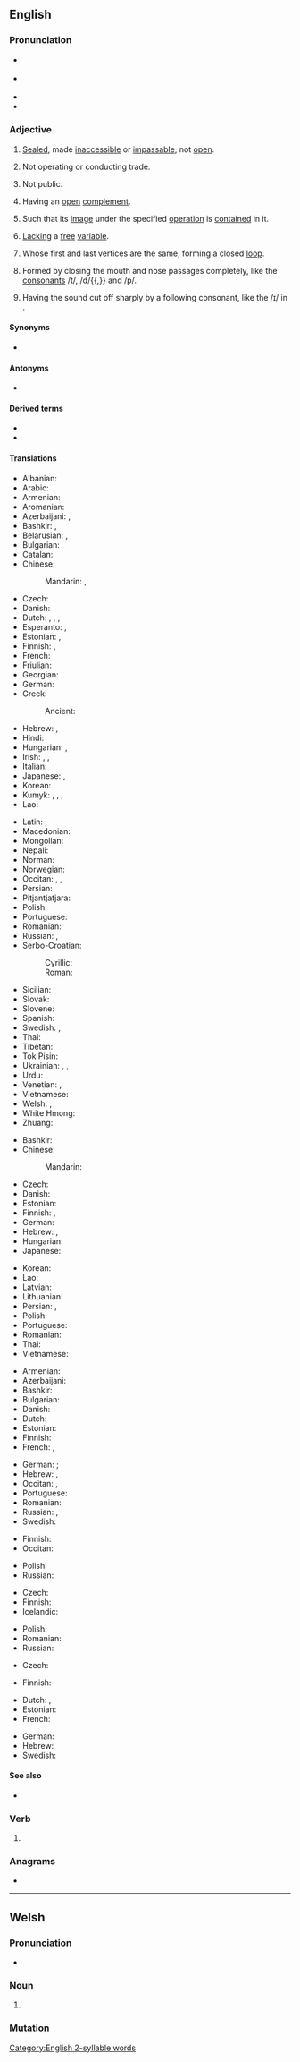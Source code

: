 ==English==
{{wikipedia|dab=closed}}

===Pronunciation===
* {{a|RP}} {{IPA|en|/kləʊzd/}}
* {{a|GA}} {{IPA|en|/kloʊzd/}}
* {{audio|en|En-us-closed.ogg|Audio (GA)}}
* {{rhymes|en|əʊzd}}

===Adjective===
{{en-adj|-}}

# [[sealed|Sealed]], made [[inaccessible]] or [[impassable]]; not [[open]].
# {{lb|en|of a store or business}} Not operating or conducting trade.
# Not public.
#: {{ux|en|[[closed source]]&emsp; a '''closed''' committee}}
# {{lb|en|topology|of a [[set]]}} Having an [[open]] [[complement]].
# {{lb|en|mathematics|of a [[set]]}} Such that its [[image]] under the specified [[operation]] is [[contain]]ed in it.
#: {{ux|en|The set of integers is '''closed''' under addition: <math>\forall x,y\in\mathbb{Z}\,x+y\in\mathbb{Z}</math>.}}
# {{lb|en|mathematics|logic|of a [[formula]]}} [[lack|Lacking]] a [[free]] [[variable]].
# {{lb|en|graph theory|of a [[walk]]}} Whose first and last vertices are the same, forming a closed [[loop]].
# {{lb|en|phonology}} Formed by closing the mouth and nose passages completely, like the [[consonant]]s /t/, /d/{{,}} and /p/.
# {{lb|en|phonology}} Having the sound cut off sharply by a following consonant, like the /ɪ/ in {{m|en|pin}}.

====Synonyms====
* {{l|en|shut}}

====Antonyms====
* {{sense|also phonetics (of vowels, syllables)}} {{l|en|open}}

====Derived terms====
* {{l|en|a closed mouth catches no flies}}
* {{l|en|a closed mouth gathers no feet}}

====Translations====
{{trans-top|not open}}
* Albanian: {{t+|sq|mbyllur}}
* Arabic: {{t|ar|مُغْلَق}}
* Armenian: {{t+|hy|փակ}}
* Aromanian: {{t|rup|ncljis}}
* Azerbaijani: {{t+|az|bağlı}}, {{t+|az|qapalı}}
* Bashkir: {{t|ba|ябыҡ}}, {{t|ba|ябылған}}
* Belarusian: {{t|be|зачы́нены|m}}, {{t|be|закры́ты|m}}
* Bulgarian: {{t+|bg|затворен}}
* Catalan: {{t+|ca|tancat}}
* Chinese:
*: Mandarin: {{t+|cmn|關|alt=關着}}, {{t+|cmn|关|tr=guānzhe|alt=关着}}
* Czech: {{t+|cs|zavřený}}
* Danish: {{t|da|lukket}}
* Dutch: {{t+|nl|gesloten}}, {{t+|nl|dicht}}, {{t+|nl|afgesloten}}, {{t+|nl|toe}}
* Esperanto: {{t|eo|fermita}}, {{t+|eo|ferma}}
* Estonian: {{t|et|suletud}}, {{t|et|kinnine}}
* Finnish: {{t+|fi|suljettu}}, {{t+|fi|kiinni}}
* French: {{t+|fr|fermé}}
* Friulian: {{t|fur|sierât}}
* Georgian: {{t|ka|დაკეტილი}}
* German: {{t+|de|geschlossen}}
* Greek:
*: Ancient: {{t|grc|κλειστός}}
* Hebrew: {{t|he|סגור|tr=sagúr|m}}, {{t|he|סגורה|tr=sgurá|f}}
* Hindi: {{t+|hi|बंद}}
* Hungarian: {{t+|hu|zárt}}, {{t+|hu|zárva}}
* Irish: {{t|ga|dúnta}}, {{t|ga|druidte}}, {{t|ga|iata}}
* Italian: {{t+|it|chiuso}}
* Japanese: {{qualifier|of a shop}} {{t|ja|準備中|tr=じゅんびちゅう, junbichū}}, {{t+|ja|閉める|tr=しめられた, shimerareta|alt=閉められた}}
* Korean: {{t+|ko|닫다|alt=닫은}}
* Kumyk: {{t|kum|ябыкъ}}, {{t|kum|ябылгъан}}, {{t|kum|юмукъ}} {{qualifier|of eyes}}, {{t|kum|юмулгъан}} {{qualifier|of eyes}}
* Lao: {{t|lo|ປິດ}}
{{trans-mid}}
* Latin: {{t|la|clausus}}, {{t|la|opertus}}
* Macedonian: {{t|mk|затворен}}
* Mongolian: {{t|mn|хаалттай}}
* Nepali: {{t|ne|बन्द}}
* Norman: {{t|nrf|freunmé}} {{q|Jersey}}
* Norwegian: {{t+|no|lukket}}
* Occitan: {{t+|oc|claus}}, {{t+|oc|tancat}}, {{t+|oc|enclaus}}
* Persian: {{t+|fa|بسته|tr=baste}}
* Pitjantjatjara: {{t|pjt|pati}}
* Polish: {{t+|pl|zamknięty|m}}
* Portuguese: {{t+|pt|fechado}}
* Romanian: {{t+|ro|închis}}
* Russian: {{t+|ru|закры́тый}}, {{t+|ru|за́мкнутый}}
* Serbo-Croatian:
*: Cyrillic: {{t|sh|за̀творен}}
*: Roman: {{t+|sh|zàtvoren}}
* Sicilian: {{t|scn|chiusu}}
* Slovak: {{t|sk|zatvorený}}
* Slovene: {{t+|sl|zaprt}}
* Spanish: {{t+|es|cerrado}}
* Swedish: {{t+|sv|stängd}}, {{t+|sv|sluten}}
* Thai: {{t+|th|ปิด}}
* Tibetan: {{t-needed|bo}}
* Tok Pisin: {{t|tpi|pas}}
* Ukrainian: {{t|uk|зачи́нений|m}}, {{t|uk|закри́тий|m}}, {{t|uk|за́мкнений|m}}
* Urdu: {{t|ur|بند|tr=band}}
* Venetian: {{t|vec|serà}}, {{t|vec|sarà}}
* Vietnamese: {{t+|vi|đóng}}
* Welsh: {{t|cy|ar gau}}, {{t|cy|caeedig}}
* White Hmong: {{t-needed|mww}}
* Zhuang: {{t-needed|za}}
{{trans-bottom}}

{{trans-top|not operating or conducting trade}}
* Bashkir: {{t|ba|ябыҡ}}
* Chinese:
*: Mandarin: {{t-needed|cmn}}
* Czech: {{t+|cs|zavřený}}
* Danish: {{t|da|lukket}}
* Estonian: {{t-needed|et}}
* Finnish: {{t+|fi|suljettu}}, {{t+|fi|kiinni}}
* German: {{t+|de|zu}}
* Hebrew: {{t|he|סגור|tr=sagúr|m}}, {{t|he|סגורה|tr=sgurá|f}}
* Hungarian: {{t+|hu|zárva}}
* Japanese: {{t-check|ja|準備中}}
{{trans-mid}}
* Korean: {{t-needed|ko}}
* Lao: {{t-needed|lo}}
* Latvian: {{t-needed|lv}}
* Lithuanian: {{t-needed|lt}}
* Persian: {{t+|fa|بسته|tr=baste}}, {{t+|fa|تعطیل|tr=ta'til}}
* Polish: {{t+|pl|zamknięty|m}}
* Portuguese: {{t+|pt|fechado}}
* Romanian: {{t+|ro|închis}}
* Thai: {{t+|th|ปิด}}
* Vietnamese: {{t-needed|vi}}
{{trans-bottom}}

{{trans-top|not public}}
* Armenian: {{t+|hy|փակ}}
* Azerbaijani: {{t+|az|qapalı}}
* Bashkir: {{t|ba|ябыҡ}}
* Bulgarian: {{t+|bg|ограничен}}
* Danish: {{t|da|lukket}}
* Dutch: {{t+|nl|gesloten}}
* Estonian: {{t|et|salajane}}
* Finnish: {{t+|fi|salainen}}
* French: {{t+|fr|privé}}, {{t+|fr|fermé}}
{{trans-mid}}
* German: {{t+|de|nicht}} {{t+|de|öffentlich}} {{qualifier|of people or software}}; {{t+|de|geschlossen}} {{qualifier|used with groups of people only}}
* Hebrew: {{t|he|סגור|tr=sagúr|m}}, {{t|he|סגורה|tr=sgurá|f}}
* Occitan: {{t|oc|privat}}, {{t+|oc|tancat}}
* Portuguese: {{t+|pt|fechado}}
* Romanian: {{t+|ro|privat|m}}
* Russian: {{t+|ru|закры́тый}}, {{t+|ru|ограни́ченный}}
* Swedish: {{t+|sv|sluten}}
{{trans-bottom}}

{{trans-top|having an open complement}}
* Finnish: {{t+|fi|suljettu}}
* Occitan: {{t+|oc|claus}}
{{trans-mid}}
* Polish: {{t|pl|domknięty|m}}
* Russian: {{t+|ru|за́мкнутый}}
{{trans-bottom}}

{{trans-top|in mathematics, such that its image under the specified operation is contained in it}}
* Czech: {{t+|cs|uzavřený|m}}
* Finnish: {{t+|fi|suljettu}}
* Icelandic: {{t|is|lokaður|m}}
{{trans-mid}}
* Polish: {{t+|pl|zamknięty|m}}
* Romanian: {{t+|ro|închis}}
* Russian: {{t+|ru|за́мкнутый}}
{{trans-bottom}}

{{trans-top|lacking a free variable}}
* Czech: {{t+|cs|uzavřený|m}}
{{trans-mid}}
* Finnish: {{t+|fi|suljettu}}
{{trans-bottom}}

{{checktrans-top|in mathematics}}
* Dutch: {{t+check|nl|gesloten}} {{q|topology}}, {{t+check|nl|inwendig}} {{q|algebra}}
* Estonian: {{t-check|et|kinnine}}
* French: {{t+check|fr|fermé}}
{{trans-mid}}
* German: {{t+check|de|abgeschlossen}}
* Hebrew: {{t-check|he|סגורה|tr=sgurá|f}}
* Swedish: {{t+check|sv|sluten}}
{{trans-bottom}}

====See also====
* {{l|en|close}}

===Verb===
{{head|en|verb form}}

# {{en-past of|close}}

===Anagrams===
* {{anagrams|en|a=cdelos|Dolces|codels|codles|dolces}}

[[Category:English 2-syllable words]]

----

==Welsh==

===Pronunciation===
* {{IPA|cy|/ˈklɔsɛd/}}

===Noun===
{{cy-noun|m|closedau}}

# {{alternative form of|cy|closet}}

===Mutation===
{{cy-mut-auto}}